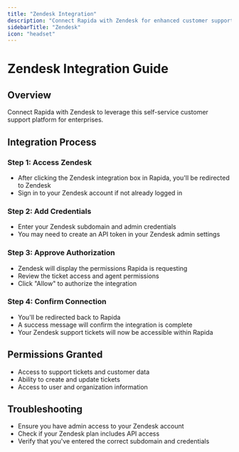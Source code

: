 ```yaml
---
title: "Zendesk Integration"
description: "Connect Rapida with Zendesk for enhanced customer support"
sidebarTitle: "Zendesk"
icon: "headset"
---
```

# Zendesk Integration Guide

## Overview
Connect Rapida with Zendesk to leverage this self-service customer support platform for enterprises.

## Integration Process

### Step 1: Access Zendesk
- After clicking the Zendesk integration box in Rapida, you'll be redirected to Zendesk
- Sign in to your Zendesk account if not already logged in

### Step 2: Add Credentials
- Enter your Zendesk subdomain and admin credentials
- You may need to create an API token in your Zendesk admin settings

### Step 3: Approve Authorization
- Zendesk will display the permissions Rapida is requesting
- Review the ticket access and agent permissions
- Click "Allow" to authorize the integration

### Step 4: Confirm Connection
- You'll be redirected back to Rapida
- A success message will confirm the integration is complete
- Your Zendesk support tickets will now be accessible within Rapida

## Permissions Granted
- Access to support tickets and customer data
- Ability to create and update tickets
- Access to user and organization information

## Troubleshooting
- Ensure you have admin access to your Zendesk account
- Check if your Zendesk plan includes API access
- Verify that you've entered the correct subdomain and credentials
